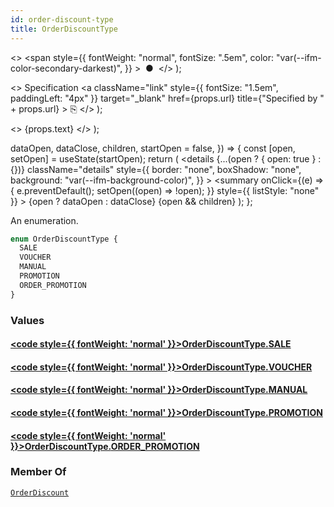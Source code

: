 ```yaml
---
id: order-discount-type
title: OrderDiscountType
---
```


  <>
    <span
      style={{
        fontWeight: "normal",
        fontSize: ".5em",
        color: "var(--ifm-color-secondary-darkest)",
      }}
    >
      &nbsp;●&nbsp;
    </span>
  </>
);

  <>
    Specification
    <a
      className="link"
      style={{ fontSize: "1.5em", paddingLeft: "4px" }}
      target="\_blank"
      href={props.url}
      title={"Specified by " + props.url}
    >
      ⎘
    </a>
  </>
);

  <>
    <span className={props.class}>{props.text}</span>
  </>
);


  dataOpen,
  dataClose,
  children,
  startOpen = false,
}) => {
  const [open, setOpen] = useState(startOpen);
  return (
    <details
      {...(open ? { open: true } : {})}
      className="details"
      style={{
        border: "none",
        boxShadow: "none",
        background: "var(--ifm-background-color)",
      }}
    >
      <summary
        onClick={(e) => {
          e.preventDefault();
          setOpen((open) => !open);
        }}
        style={{ listStyle: "none" }}
      >
        {open ? dataOpen : dataClose}
      </summary>
      {open && children}
    </details>
  );
};

An enumeration.

```graphql
enum OrderDiscountType {
  SALE
  VOUCHER
  MANUAL
  PROMOTION
  ORDER_PROMOTION
}
```

### Values

#### [<code style={{ fontWeight: 'normal' }}>OrderDiscountType.<b>SALE</b></code>](#)

>

#### [<code style={{ fontWeight: 'normal' }}>OrderDiscountType.<b>VOUCHER</b></code>](#)

>

#### [<code style={{ fontWeight: 'normal' }}>OrderDiscountType.<b>MANUAL</b></code>](#)

>

#### [<code style={{ fontWeight: 'normal' }}>OrderDiscountType.<b>PROMOTION</b></code>](#)

>

#### [<code style={{ fontWeight: 'normal' }}>OrderDiscountType.<b>ORDER_PROMOTION</b></code>](#)

>

### Member Of

[`OrderDiscount`](../../../api-reference/discounts/objects/order-discount) <Badge class="badge badge--secondary" text="object"/>
